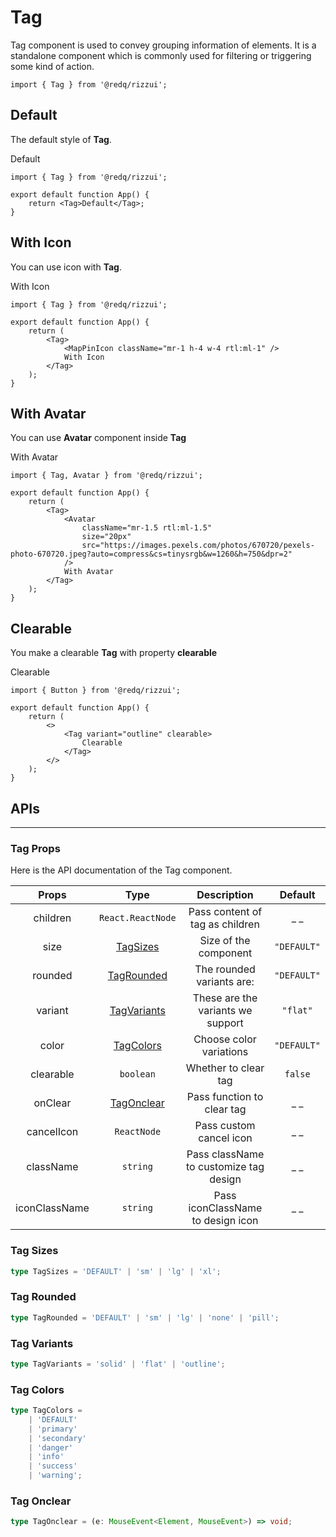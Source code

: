 
# Tag

Tag component is used to convey grouping information of elements. It is a standalone component which is commonly used for filtering or triggering some kind of action.

```tsx
import { Tag } from '@redq/rizzui';
```

<div className="mb-28" />

## Default

The default style of **Tag**.

<Paper>
	<Tag>Default</Tag>
</Paper>

```tsx
import { Tag } from '@redq/rizzui';

export default function App() {
	return <Tag>Default</Tag>;
}
```

<div className="mb-16" />

## With Icon

You can use icon with **Tag**.

<Paper>
	<Tag>
		<MapPinIcon className="mr-1 h-4 w-4 rtl:ml-1" />
		With Icon
	</Tag>
</Paper>

```tsx
import { Tag } from '@redq/rizzui';

export default function App() {
	return (
		<Tag>
			<MapPinIcon className="mr-1 h-4 w-4 rtl:ml-1" />
			With Icon
		</Tag>
	);
}
```

<div className="mb-16" />

## With Avatar

You can use **Avatar** component inside **Tag**

<Paper>
	<Tag>
		<Avatar
			className="mr-1.5 rtl:ml-1.5"
			size="20px"
			src="https://images.pexels.com/photos/670720/pexels-photo-670720.jpeg?auto=compress&cs=tinysrgb&w=1260&h=750&dpr=2"
		/>
		With Avatar
	</Tag>
</Paper>

```tsx
import { Tag, Avatar } from '@redq/rizzui';

export default function App() {
	return (
		<Tag>
			<Avatar
				className="mr-1.5 rtl:ml-1.5"
				size="20px"
				src="https://images.pexels.com/photos/670720/pexels-photo-670720.jpeg?auto=compress&cs=tinysrgb&w=1260&h=750&dpr=2"
			/>
			With Avatar
		</Tag>
	);
}
```

<div className="mb-16" />

## Clearable

You make a clearable **Tag** with property **clearable**

<Paper>
	<Tag variant="outline" clearable>
		Clearable
	</Tag>
</Paper>

```tsx
import { Button } from '@redq/rizzui';

export default function App() {
	return (
		<>
			<Tag variant="outline" clearable>
				Clearable
			</Tag>
		</>
	);
}
```

<div className="mb-20" />

## APIs

<hr />

<div className="mb-10" />

### Tag Props

Here is the API documentation of the Tag component.

|     Props     |             Type             |              Description               |   Default   |
| :-----------: | :--------------------------: | :------------------------------------: | :---------: |
|   children    |      `React.ReactNode`       |    Pass content of tag as children     |    \_ \_    |
|     size      |    [TagSizes](#tag-sizes)    |         Size of the component          | `"DEFAULT"` |
|    rounded    |  [TagRounded](#tag-rounded)  |       The rounded variants are:        | `"DEFAULT"` |
|    variant    | [TagVariants](#tag-variants) |   These are the variants we support    |  `"flat"`   |
|     color     |   [TagColors](#tag-colors)   |        Choose color variations         | `"DEFAULT"` |
|   clearable   |          `boolean`           |          Whether to clear tag          |   `false`   |
|    onClear    |  [TagOnclear](#tag-onclear)  |       Pass function to clear tag       |    \_ \_    |
|  cancelIcon   |         `ReactNode`          |        Pass custom cancel icon         |    \_ \_    |
|   className   |           `string`           | Pass className to customize tag design |    \_ \_    |
| iconClassName |           `string`           |   Pass iconClassName to design icon    |    \_ \_    |

<div className="mb-10" />

### Tag Sizes

```ts
type TagSizes = 'DEFAULT' | 'sm' | 'lg' | 'xl';
```

<div className="mb-10" />

### Tag Rounded

```ts
type TagRounded = 'DEFAULT' | 'sm' | 'lg' | 'none' | 'pill';
```

<div className="mb-10" />

### Tag Variants

```ts
type TagVariants = 'solid' | 'flat' | 'outline';
```

<div className="mb-10" />

### Tag Colors

```ts
type TagColors =
	| 'DEFAULT'
	| 'primary'
	| 'secondary'
	| 'danger'
	| 'info'
	| 'success'
	| 'warning';
```

<div className="mb-10" />

### Tag Onclear

```ts
type TagOnclear = (e: MouseEvent<Element, MouseEvent>) => void;
```
